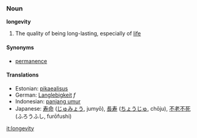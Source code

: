 === Noun ===
'''longevity'''

# The quality of being long-lasting, especially of [[life]]

==== Synonyms ====
*[[permanence]]

==== Translations ====
*Estonian: [[pikaealisus]]
*German: [[Langlebigkeit]] ''f''
*Indonesian: [[panjang umur]]
*Japanese: [[寿命]] ([[じゅみょう]], jumyō), [[長寿]] ([[ちょうじゅ]], chōju), [[不老不死]] (ふろうふし, furōfushi)

[[it:longevity]]